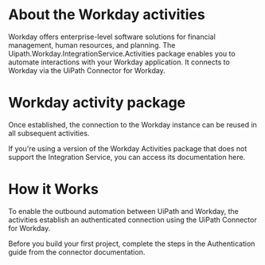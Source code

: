 ﻿# About the Workday activities

Workday offers enterprise-level software solutions for financial management, human resources, and planning. The Uipath.Workday.IntegrationService.Activities package enables you to automate interactions with your Workday application. It connects to Workday via the UiPath Connector for Workday.

# Workday activity package

Once established, the connection to the Workday instance can be reused in all subsequent activities.

If you're using a version of the Workday Activities package that does not support the Integration Service, you can access its documentation here.

# How it Works

To enable the outbound automation between UiPath and Workday, the activities establish an authenticated connection using the UiPath Connector for Workday.

Before you build your first project, complete the steps in the Authentication guide from the connector documentation.
